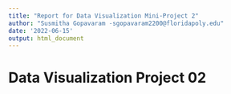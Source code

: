 ```yaml
---
title: "Report for Data Visualization Mini-Project 2"
author: "Susmitha Gopavaram -sgopavaram2200@floridapoly.edu"
date: '2022-06-15'
output: html_document
---
```


# Data Visualization Project 02

